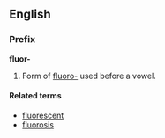 ==English==
===Prefix===
'''fluor-'''

#Form of [[fluoro-]] used before a vowel.

====Related terms====
*[[fluorescent]]
*[[fluorosis]]